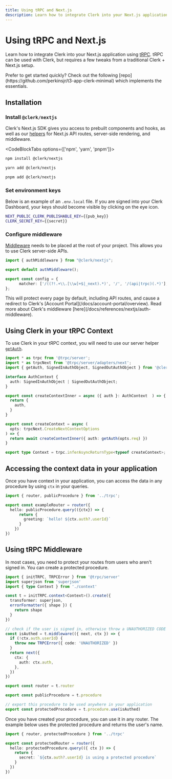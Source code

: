 ```yaml
---
title: Using tRPC and Next.js
description: Learn how to integrate Clerk into your Next.js application using tRPC. tRPC can be used with Clerk, but requires a few tweaks from a traditional Clerk + Next.js setup.
---
```


# Using tRPC and Next.js

Learn how to integrate Clerk into your Next.js application using [tRPC](https://trpc.io/). tRPC can be used with Clerk, but requires a few tweaks from a traditional Clerk + Next.js setup.

<Callout>
  Prefer to get started quickly? Check out the following [repo](https://github.com/perkinsjr/t3-app-clerk-minimal) which implements the essentials.
</Callout>

## Installation

<Steps>

### Install `@clerk/nextjs`

Clerk's Next.js SDK gives you access to prebuilt components and hooks, as well as our [helpers](/docs/references/nextjs/overview) for Next.js API routes, server-side rendering, and middleware.

<CodeBlockTabs options={['npm', 'yarn', 'pnpm']}>
  ```bash filename="terminal"
  npm install @clerk/nextjs
  ```

  ```bash filename="terminal"
  yarn add @clerk/nextjs
  ```

  ```bash filename="terminal"
  pnpm add @clerk/nextjs
  ```
</CodeBlockTabs>

### Set environment keys

Below is an example of an `.env.local` file. If you are signed into your Clerk Dashboard, your keys should become visible by clicking on the eye icon.

<InjectKeys>

```sh filename=".env.local"
NEXT_PUBLIC_CLERK_PUBLISHABLE_KEY={{pub_key}}
CLERK_SECRET_KEY={{secret}}
```

</InjectKeys>

### Configure middleware

[Middleware](/docs/references/nextjs/auth-middleware) needs to be placed at the root of your project. This allows you to use Clerk server-side APIs.

```ts filename="middleware.ts"
import { authMiddleware } from "@clerk/nextjs";

export default authMiddleware();

export const config = {
      matcher: ['/((?!.+\\.[\\w]+$|_next).*)', '/', '/(api|trpc)(.*)'],
};
```

<Callout>
  This will protect every page by default, including API routes, and cause a redirect to Clerk's [Account Portal](/docs/account-portal/overview). Read more about Clerk's middleware [here](/docs/references/nextjs/auth-middleware).
</Callout>

</Steps>

## Using Clerk in your tRPC Context

To use Clerk in your tRPC context, you will need to use our server helper [`getAuth`](/docs/references/nextjs/get-auth).

```ts
import * as trpc from '@trpc/server';
import * as trpcNext from '@trpc/server/adapters/next';
import { getAuth, SignedInAuthObject, SignedOutAuthObject } from '@clerk/nextjs/server';

interface AuthContext {
  auth: SignedInAuthObject | SignedOutAuthObject;
}

export const createContextInner = async ({ auth }: AuthContext  ) => {
  return {
    auth,
  }
}

export const createContext = async (
  opts: trpcNext.CreateNextContextOptions
) => {
  return await createContextInner({ auth: getAuth(opts.req) })
}

export type Context = trpc.inferAsyncReturnType<typeof createContext>;
```

## Accessing the context data in your application

Once you have context in your application, you can access the data in any procedure by using `ctx` in your queries.

```ts
import { router, publicProcedure } from '../trpc';

export const exampleRouter = router({
  hello: publicProcedure.query(({ctx}) => {
      return {
        greeting: `hello! ${ctx.auth?.userId}`
      }
    })
})
```

## Using tRPC Middleware

In most cases, you need to protect your routes from users who aren't signed in. You can create a protected procedure.

```ts
import { initTRPC, TRPCError } from '@trpc/server'
import superjson from 'superjson'
import { type Context } from './context'

const t = initTRPC.context<Context>().create({
  transformer: superjson,
  errorFormatter({ shape }) {
    return shape
  }
})

// check if the user is signed in, otherwise throw a UNAUTHORIZED CODE
const isAuthed = t.middleware(({ next, ctx }) => {
  if (!ctx.auth.userId) {
    throw new TRPCError({ code: 'UNAUTHORIZED' })
  }
  return next({
    ctx: {
      auth: ctx.auth,
    },
  })
})

export const router = t.router

export const publicProcedure = t.procedure

// export this procedure to be used anywhere in your application
export const protectedProcedure = t.procedure.use(isAuthed)
```

Once you have created your procedure, you can use it in any router. The example below uses the protected procedure and returns the user's name.

```ts
import { router, protectedProcedure } from '../trpc'

export const protectedRouter = router({
  hello: protectedProcedure.query(({ ctx }) => {
    return {
      secret: `${ctx.auth?.userId} is using a protected procedure`
    }
  })
})
```
